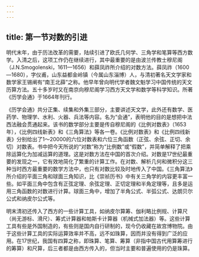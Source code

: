 ```yaml
---
---
---
```

title: 第一节对数的引进
---



明代末年，由于历法改革的需要，陆续引进了欧氏几何学、三角学和笔算等西方数学。入清之后，这项工作仍在继续进行，其中最重要的是由波兰传教士穆尼阁（J.N.Smogolenski，1611—1656）和薛凤祚所介绍的对数方法。薛凤祚（1600—1680），字仪甫，山东益都金岭镇（今属山东淄博）人，与清初著名天文学家和数学家王锡阐有“南王北薛”之称。他早年曾向明代学者魏文魁学习中国传统的天文历算方法。五十多岁时又在南京向穆尼阁学习西方天文学和数学等科学知识。所著《历学会通》于1664年刊行。

《历学会通》共分正集、续集和外集三部分，主要讲述天文学，此外还有数学、医药学、物理学、水利、火器、兵法等内容。名为“会通”，表明他的目的是想把中法西法融会贯通起来。该书的数学部分主要是传自穆尼阁的《比例对数表》（1653年），《比例四线新表》和《三角算法》等各一卷。《比例对数表》和《比例四线新表》分别给出了1～20000的六位对数表和六位三角函数（正弦、余弦、正切、余切）对数表。书中把今天所说的“对数”称为“比例数”或“假数”，并简单解释了把乘除运算化为加减运算的道理。这是对数方法在中国的首次介绍。对数是17世纪最重要的发现之一，它有效地简化了繁重的计算工作。在对数、解析几何和微积分这三种当时西方最重要的数学方法中，也只有对数比较及时地传入了中国。《三角算法》所介绍的平面三角和球面三角知识，比《崇祯历书》中有关三角学的内容更丰富一些。如平面三角中包含有正弦定理、余弦定理、正切定理和半角定理等，且多是运用三角函数的对数进行计算。球面三角中，增加了半角公式、半弧公式、达朗贝尔公式和纳皮尔公式等。

明末清初还传入了西方的一些计算工具，如纳皮尔算筹、伽利略比例规、计算尺（尚无游标、滑尺）、筹式计算器和帕斯卡计算器（机械式加法器）等。这些计算工具有些是外国制造的，有些则是国内自行研制的，现今仍收藏在故宫博物院。由于这些计算工具的实际运算效率并不高，远不如珠算，因而并没有得到广泛的应用。在17世纪，我国有四算之称，即珠算、笔算、筹算（非指中国古代用算筹进行的筹算）和尺算，后三者都是由西方传入的，但当时主要和普遍使用的仍是珠算。